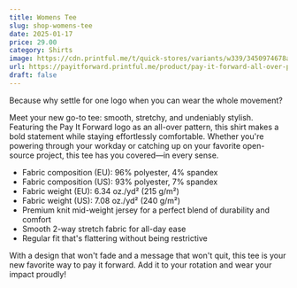 ```yaml
---
title: Womens Tee
slug: shop-womens-tee
date: 2025-01-17
price: 29.00
category: Shirts
image: https://cdn.printful.me/t/quick-stores/variants/w339/3450974678ab63ab94d5__825
url: https://payitforward.printful.me/product/pay-it-forward-all-over-print-womens-tee
draft: false
---
```


Because why settle for one logo when you can wear the whole movement?

Meet your new go-to tee: smooth, stretchy, and undeniably stylish. Featuring the Pay It Forward logo as an all-over pattern, this shirt makes a bold statement while staying effortlessly comfortable. Whether you're powering through your workday or catching up on your favorite open-source project, this tee has you covered—in every sense.

- Fabric composition (EU): 96% polyester, 4% spandex
- Fabric composition (US): 93% polyester, 7% spandex
- Fabric weight (EU): 6.34 oz./yd² (215 g/m²)
- Fabric weight (US): 7.08 oz./yd² (240 g/m²)
- Premium knit mid-weight jersey for a perfect blend of durability and comfort
- Smooth 2-way stretch fabric for all-day ease
- Regular fit that's flattering without being restrictive

With a design that won't fade and a message that won't quit, this tee is your new favorite way to pay it forward. Add it to your rotation and wear your impact proudly!